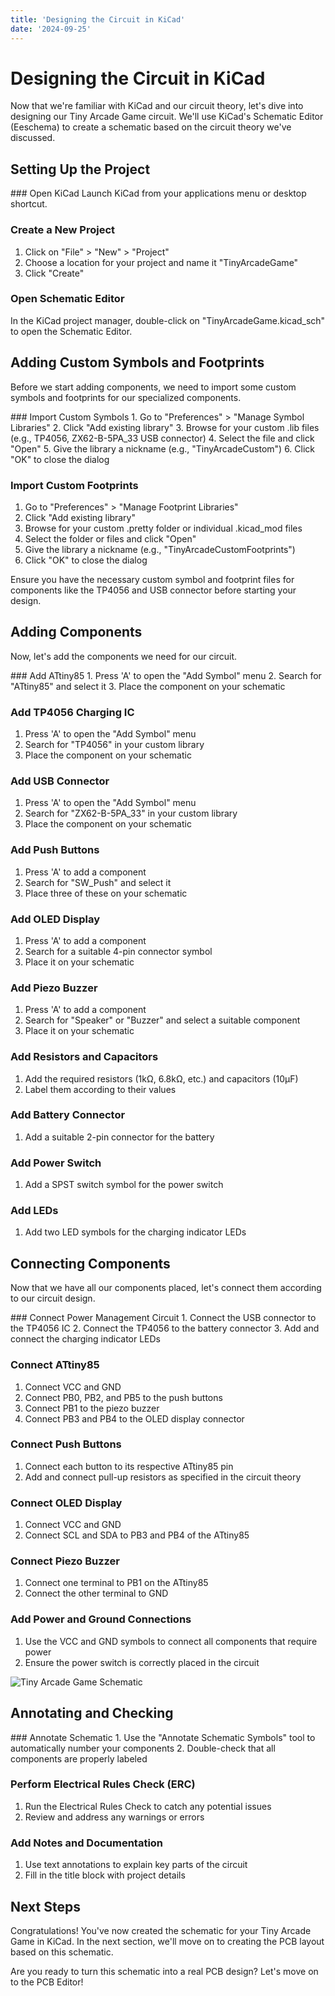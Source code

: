 ```yaml
---
title: 'Designing the Circuit in KiCad'
date: '2024-09-25'
---
```



# Designing the Circuit in KiCad

Now that we're familiar with KiCad and our circuit theory, let's dive into designing our Tiny Arcade Game circuit. We'll use KiCad's Schematic Editor (Eeschema) to create a schematic based on the circuit theory we've discussed.

## Setting Up the Project

<Steps>
### Open KiCad
Launch KiCad from your applications menu or desktop shortcut.

### Create a New Project
1. Click on "File" > "New" > "Project"
2. Choose a location for your project and name it "TinyArcadeGame"
3. Click "Create"

### Open Schematic Editor
In the KiCad project manager, double-click on "TinyArcadeGame.kicad_sch" to open the Schematic Editor.
</Steps>

## Adding Custom Symbols and Footprints

Before we start adding components, we need to import some custom symbols and footprints for our specialized components.

<Steps>
### Import Custom Symbols
1. Go to "Preferences" > "Manage Symbol Libraries"
2. Click "Add existing library"
3. Browse for your custom .lib files (e.g., TP4056, ZX62-B-5PA_33 USB connector)
4. Select the file and click "Open"
5. Give the library a nickname (e.g., "TinyArcadeCustom")
6. Click "OK" to close the dialog

### Import Custom Footprints
1. Go to "Preferences" > "Manage Footprint Libraries"
2. Click "Add existing library"
3. Browse for your custom .pretty folder or individual .kicad_mod files
4. Select the folder or files and click "Open"
5. Give the library a nickname (e.g., "TinyArcadeCustomFootprints")
6. Click "OK" to close the dialog
</Steps>

<Callout type="info">
  Ensure you have the necessary custom symbol and footprint files for components like the TP4056 and USB connector before starting your design.
</Callout>

## Adding Components

Now, let's add the components we need for our circuit.

<Steps>
### Add ATtiny85
1. Press 'A' to open the "Add Symbol" menu
2. Search for "ATtiny85" and select it
3. Place the component on your schematic

### Add TP4056 Charging IC
1. Press 'A' to open the "Add Symbol" menu
2. Search for "TP4056" in your custom library
3. Place the component on your schematic

### Add USB Connector
1. Press 'A' to open the "Add Symbol" menu
2. Search for "ZX62-B-5PA_33" in your custom library
3. Place the component on your schematic

### Add Push Buttons
1. Press 'A' to add a component
2. Search for "SW_Push" and select it
3. Place three of these on your schematic

### Add OLED Display
1. Press 'A' to add a component
2. Search for a suitable 4-pin connector symbol
3. Place it on your schematic

### Add Piezo Buzzer
1. Press 'A' to add a component
2. Search for "Speaker" or "Buzzer" and select a suitable component
3. Place it on your schematic

### Add Resistors and Capacitors
1. Add the required resistors (1kΩ, 6.8kΩ, etc.) and capacitors (10μF)
2. Label them according to their values

### Add Battery Connector
1. Add a suitable 2-pin connector for the battery

### Add Power Switch
1. Add a SPST switch symbol for the power switch

### Add LEDs
1. Add two LED symbols for the charging indicator LEDs
</Steps>

## Connecting Components

Now that we have all our components placed, let's connect them according to our circuit design.

<Steps>
### Connect Power Management Circuit
1. Connect the USB connector to the TP4056 IC
2. Connect the TP4056 to the battery connector
3. Add and connect the charging indicator LEDs

### Connect ATtiny85
1. Connect VCC and GND
2. Connect PB0, PB2, and PB5 to the push buttons
3. Connect PB1 to the piezo buzzer
4. Connect PB3 and PB4 to the OLED display connector

### Connect Push Buttons
1. Connect each button to its respective ATtiny85 pin
2. Add and connect pull-up resistors as specified in the circuit theory

### Connect OLED Display
1. Connect VCC and GND
2. Connect SCL and SDA to PB3 and PB4 of the ATtiny85

### Connect Piezo Buzzer
1. Connect one terminal to PB1 on the ATtiny85
2. Connect the other terminal to GND

### Add Power and Ground Connections
1. Use the VCC and GND symbols to connect all components that require power
2. Ensure the power switch is correctly placed in the circuit
</Steps>

<Image src="/images/tiny-arcade-schematic.png" alt="Tiny Arcade Game Schematic" width={800} height={600} />

## Annotating and Checking

<Steps>
### Annotate Schematic
1. Use the "Annotate Schematic Symbols" tool to automatically number your components
2. Double-check that all components are properly labeled

### Perform Electrical Rules Check (ERC)
1. Run the Electrical Rules Check to catch any potential issues
2. Review and address any warnings or errors

### Add Notes and Documentation
1. Use text annotations to explain key parts of the circuit
2. Fill in the title block with project details
</Steps>

## Next Steps

Congratulations! You've now created the schematic for your Tiny Arcade Game in KiCad. In the next section, we'll move on to creating the PCB layout based on this schematic.

Are you ready to turn this schematic into a real PCB design? Let's move on to the PCB Editor!